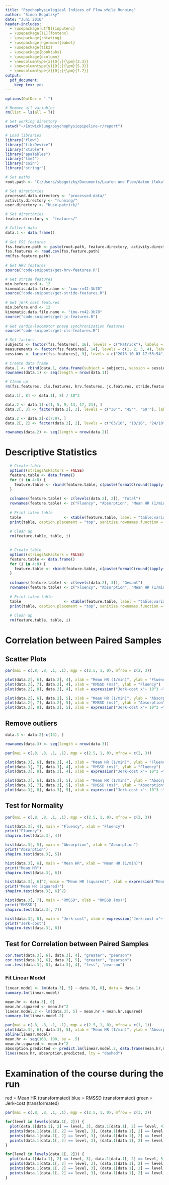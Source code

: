 ```yaml
---
title: "Psychophysiological Indices of Flow while Running"
author: "Simon Bogutzky"
date: "Juni 2016"
header-includes:
  - \usepackage[utf8]{inputenc} 
  - \usepackage[T1]{fontenc}
  - \usepackage{rotating}
  - \usepackage[ngerman]{babel}
  - \usepackage{tikz}
  - \usepackage{booktabs} 
  - \usepackage{dcolumn}
  - \newcolumntype{x}{D{;}{\pm}{3.3}} 
  - \newcolumntype{y}{D{;}{\pm}{5.3}}
  - \newcolumntype{z}{D{;}{\pm}{7.7}}
output: 
  pdf_document: 
    keep_tex: yes
---
```


```r
options(OutDec = ".")

# Remove all variables
rm(list = ls(all = T))

# Set working directory
setwd("~/Entwicklung/psychophysiopipeline-r/report")

# Load libraries
library("flow")
library("tikzDevice")
library("xtable")
library("apaTables")
library("lme4") 
library("coin")
library("stringr")

# Set paths
root.path <- "C:/Users/sbogutzky/Documents/Laufen und Flow/daten (lokal)/2013/"

# Set directories
processed.data.directory <- "processed-data/"
activity.directory <- "running/"
user.directory <- "buse-patrick/"

```

```r

# Set directories
feature.directory <- "features/"

# Collect data
data.1 <- data.frame()
    
# Get FSS features
fss.feature.path <- paste(root.path, feature.directory, activity.directory, user.directory, "fss-features.csv", sep = "")
fss.features <- read.csv(fss.feature.path)
rm(fss.feature.path)
    
# Get HRV features
source("code-snippets/get-hrv-features.R")

# Get stride features
min.before.end <- 12
kinematic.data.file.name <- "imu-rn42-3b70"
source("code-snippets/get-stride-features.R")
    
# Get jerk cost features
min.before.end <- 12
kinematic.data.file.name <- "imu-rn42-3b70"
source("code-snippets/get-jc-features.R")
    
# Get cardio-locomotor phase synchronization features
source("code-snippets/get-cls-features.R") 

# Set factors
subjects <- factor(fss.features[, 16], levels = c("Patrick"), labels = c("Male"))
measurements <- factor(fss.features[, 14], levels = c(1, 2, 3, 4), labels = c("15'", "30'", "45'", "60'"))
sessions <- factor(fss.features[, 9], levels = c("2013-10-03 17:55:54", "2013-10-10 17:41:56", "2013-10-17 18:07:11", "2013-10-24 17:32:14", "2013-10-31 18:31:19", "2013-11-07 17:34:06"), labels = c("03/10", "10/10", "17/10", "24/10", "31/10", "07/11"))
  
# Create data frame
data.1 <- rbind(data.1, data.frame(subject = subjects, session = sessions, measurement = measurements, fluency = fss.features[, 2], absorption = fss.features[, 3], mean.hr = hrv.features[, 3], rmssd = hrv.features[, 5], mean.jerk.cost = jc.features[, 1]))
rownames(data.1) <- seq(length = nrow(data.1))

# Clean up
rm(fss.features, cls.features, hrv.features, jc.features, stride.features, subjects, sessions, measurements)

data.1[, 8] <- data.1[, 8] / 10^3
```

```r
data.2 <- data.1[-c(1, 5, 9, 13, 17, 21), ]
data.2[, 3] <- factor(data.2[, 3], levels = c("30'", "45'", "60'"), labels = c("30'", "45'", "60'"))

data.2 <- data.2[-c(7:9), ]
data.2[, 2] <- factor(data.2[, 2], levels = c("03/10", "10/10", "24/10", "31/10", "07/11"), labels = c("03/10", "10/10", "24/10", "31/10", "07/11"))

rownames(data.2) <- seq(length = nrow(data.2))
```

# Descriptive Statistics

```r
    
  # Create table
  options(stringsAsFactors = FALSE)
  feature.table <- data.frame()
  for (i in 4:8) {
    feature.table <- rbind(feature.table, c(paste(formatC(round(tapply(data.2[, i], data.2[, 2], mean, na.rm=TRUE), 2), format = "f", digits = 2), ";", formatC(round(tapply(data.2[, i], data.2[, 2], sd, na.rm=TRUE), 2), format = "f", digits = 2)),  paste(formatC(round(mean(data.2[, i], na.rm=TRUE), 2), format = "f", digits = 2), ";", formatC(round(sd(data.2[, i], na.rm=TRUE), 2), format = "f", digits = 2))))
  }
  
  colnames(feature.table) <- c(levels(data.2[, 2]), "Total")
  rownames(feature.table) <- c("Fluency", "Absorption", "Mean HR (1/min)", "RMSSD ($ms$)", "JC ($\\times 10^3 \\: m^2 \\cdot s^{-5}$)")
  
  # Print latex table
  table                   <- xtable(feature.table, label = "table:variables-session-wise", align = "lyyyyyy", caption = "Variables: Mean $\\pm$ standard deviation of five session [$N = 3$] -+- \\emph{Note}: JC = Jerk-cost") 
  print(table, caption.placement = "top", sanitize.rownames.function = function(x){x}, comment = FALSE, booktabs = TRUE)
  
  # Clean up
  rm(feature.table, table, i)
  
```

```r
    
  # Create table
  options(stringsAsFactors = FALSE)
  feature.table <- data.frame()
  for (i in 4:8) {
    feature.table <- rbind(feature.table, c(paste(formatC(round(tapply(data.2[, i], data.2[, 3], mean, na.rm=TRUE), 2), format = "f", digits = 2), ";", formatC(round(tapply(data.2[, i], data.2[, 3], sd, na.rm=TRUE), 2), format = "f", digits = 2)),  paste(formatC(round(mean(data.2[, i], na.rm=TRUE), 2), format = "f", digits = 2), ";", formatC(round(sd(data.2[, i], na.rm=TRUE), 2), format = "f", digits = 2))))
  }
  
  colnames(feature.table) <- c(levels(data.2[, 3]), "Gesamt")
  rownames(feature.table) <- c("Fluency", "Absorption", "Mean HR (1/min)", "RMSSD ($ms$)", "JC ($\\times 10^3 \\: m^2 \\cdot s^{-5}$)")
  
  # Print latex table
  table                   <- xtable(feature.table, label = "table:variables-stop-wise", align = "lyyyy", caption = "Variables: Mean $\\pm$ standard deviation of three stops [$N = 5$] -+- \\emph{Note}: JC = Jerk-cost") 
  print(table, caption.placement = "top", sanitize.rownames.function = function(x){x}, comment = FALSE, booktabs = TRUE)
  
  # Clean up
  rm(feature.table, table, i)
```

# Correlation between Paired Samples

## Scatter Plots

```r
par(mai = c(.8, .8, .1, .1), mgp = c(2.5, 1, 0), mfrow = c(2, 3))

plot(data.2[, 6], data.2[, 4], xlab = "Mean HR (1/min)", ylab = "Fluency")
plot(data.2[, 7], data.2[, 4], xlab = "RMSSD (ms)", ylab = "Fluency")
plot(data.2[, 8], data.2[, 4], xlab = expression("Jerk-cost x"~ 10^3 ~"("~ m^2*s^-5 ~")"), ylab = "Fluency")

plot(data.2[, 6], data.2[, 5], xlab = "Mean HR (1/min)", ylab = "Absorption")
plot(data.2[, 7], data.2[, 5], xlab = "RMSSD (ms)", ylab = "Absorption")
plot(data.2[, 8], data.2[, 5], xlab = expression("Jerk-cost x"~ 10^3 ~"("~ m^2*s^-5 ~")"), ylab = "Absorption")
```

## Remove outliers

```r
data.3 <- data.2[-c(13), ]

rownames(data.3) <- seq(length = nrow(data.3))
```

```r
par(mai = c(.8, .8, .1, .1), mgp = c(2.5, 1, 0), mfrow = c(2, 3))

plot(data.3[, 6], data.3[, 4], xlab = "Mean HR (1/min)", ylab = "Fluency")
plot(data.3[, 7], data.3[, 4], xlab = "RMSSD (ms)", ylab = "Fluency")
plot(data.3[, 8], data.3[, 4], xlab = expression("Jerk-cost x"~ 10^3 ~"("~ m^2*s^-5 ~")"), ylab = "Fluency")

plot(data.3[, 6], data.3[, 5], xlab = "Mean HR (1/min)", ylab = "Absorption")
plot(data.3[, 7], data.3[, 5], xlab = "RMSSD (ms)", ylab = "Absorption")
plot(data.3[, 8], data.3[, 5], xlab = expression("Jerk-cost x"~ 10^3 ~"("~ m^2*s^-5 ~")"), ylab = "Absorption")
```

## Test for Normality

```r
par(mai = c(.8, .8, .1, .1), mgp = c(2.5, 1, 0), mfrow = c(2, 3))

hist(data.3[, 4], main = "Fluency", xlab = "Fluency")
print("Fluency")
shapiro.test(data.3[, 4])

hist(data.3[, 5], main = "Absorption", xlab = "Absorption")
print("Absorption")
shapiro.test(data.3[, 5])

hist(data.3[, 6], main = "Mean HR", xlab = "Mean HR (1/min)")
print("Mean HR")
shapiro.test(data.3[, 6])

hist(data.3[, 6]^2, main = "Mean HR (squared)", xlab = expression("Mean HR (squared) ("~ 1/min^2 ~")"))
print("Mean HR (squared)")
shapiro.test(data.3[, 6]^2)

hist(data.3[, 7], main = "RMSSD", xlab = "RMSSD (ms)")
print("RMSSD")
shapiro.test(data.3[, 7])

hist(data.3[, 8], main = "Jerk-cost", xlab = expression("Jerk-cost x"~ 10^3 ~"("~ m^2*s^-5 ~")"))
print("Jerk-cost")
shapiro.test(data.3[, 8])
```

## Test for Correlation between Paired Samples

```r
cor.test(data.3[, 6], data.3[, 4], "greater", "pearson")
cor.test(data.3[, 6], data.3[, 5], "greater", "pearson")
cor.test(data.3[, 8], data.3[, 4], "less", "pearson")
```

### Fit Linear Model

```r
linear.model <- lm(data.3[, 5] ~ data.3[, 6], data = data.1)
summary.lm(linear.model)

mean.hr <- data.3[, 6]
mean.hr.squared <- mean.hr^2
linear.model.2 <- lm(data.3[, 5] ~ mean.hr + mean.hr.squared)
summary.lm(linear.model.2)

par(mai = c(.8, .8, .1, .1), mgp = c(2.5, 1, 0), mfrow = c(1, 1))
plot(data.3[, 6], data.3[, 5], xlab = "Mean HR (1/min)", ylab = "Absorption")
abline(linear.model)
mean.hr <- seq(160, 190, by = .5)
mean.hr.squared <- mean.hr^2
absorption.predicted <- predict.lm(linear.model.2, data.frame(mean.hr,mean.hr.squared))
lines(mean.hr, absorption.predicted, lty = "dashed")
```

# Examination of the course during the run
red = Mean HR (transformated)
blue = RMSSD (transformated)
green = Jerk-cost (transformated)

```r

par(mai = c(.8, .8, .1, .1), mgp = c(2.5, 1, 0), mfrow = c(3, 2))

for(level in levels(data.1[, 2])) {
  plot(data.1[data.1[, 2] == level, 3], data.1[data.1[, 2] == level, 4], type = "b", sub = data.1[data.1[, 2] == level, 2], ylim = c(2, 7), ylab = "Fluency")
  points(data.1[data.1[, 2] == level, 3], (data.1[data.1[, 2] == level, 6] / 190) * 7, type = "b", col = "red")
  points(data.1[data.1[, 2] == level, 3], (data.1[data.1[, 2] == level, 7] / 12) * 7, type = "b", col = "blue")
  points(data.1[data.1[, 2] == level, 3], (data.1[data.1[, 2] == level, 8] / 23) * 7, type = "b", col = "green")
}

for(level in levels(data.1[, 2])) {
  plot(data.1[data.1[, 2] == level, 3], data.1[data.1[, 2] == level, 5], type = "b", sub = data.1[data.1[, 2] == level, 2], ylim = c(2, 7), ylab = "Absorption")
  points(data.1[data.1[, 2] == level, 3], (data.1[data.1[, 2] == level, 6] / 190) * 7, type = "b", col = "red")
  points(data.1[data.1[, 2] == level, 3], (data.1[data.1[, 2] == level, 7] / 12) * 7, type = "b", col = "blue")
  points(data.1[data.1[, 2] == level, 3], (data.1[data.1[, 2] == level, 8] / 23) * 7, type = "b", col = "green")
}

```

